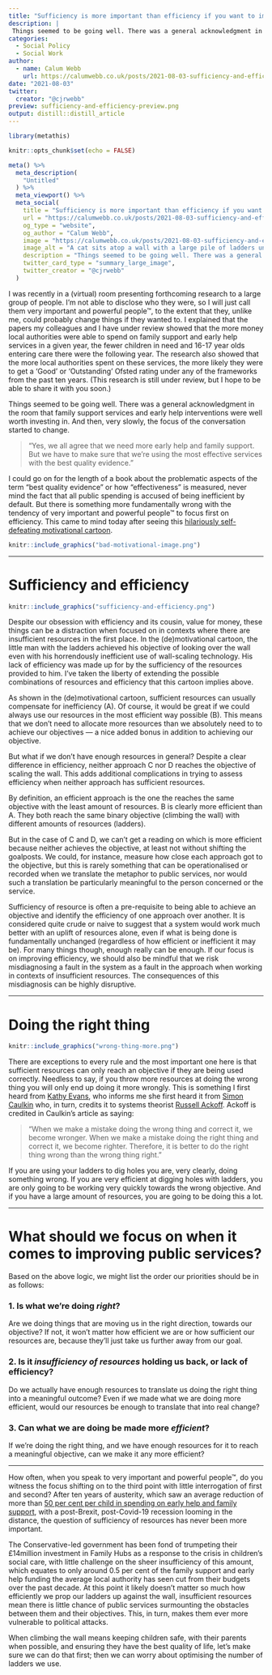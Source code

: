 ```yaml
---
title: "Sufficiency is more important than efficiency if you want to improve public services"
description: |
 Things seemed to be going well. There was a general acknowledgment in the room that family support services and early help interventions were well worth investing in. And then, very slowly, the focus of the conversation started to change.
categories:
  - Social Policy
  - Social Work
author:
  - name: Calum Webb
    url: https://calumwebb.co.uk/posts/2021-08-03-sufficiency-and-efficiency
date: "2021-08-03"
twitter:
  creator: "@cjrwebb"
preview: sufficiency-and-efficiency-preview.png
output: distill::distill_article
---
```


```r
library(metathis)

knitr::opts_chunk$set(echo = FALSE)

meta() %>%
  meta_description(
    "Untitled"
  ) %>% 
  meta_viewport() %>% 
  meta_social(
    title = "Sufficiency is more important than efficiency if you want to improve public services",
    url = "https://calumwebb.co.uk/posts/2021-08-03-sufficiency-and-efficiency",
    og_type = "website",
    og_author = "Calum Webb", 
    image = "https://calumwebb.co.uk/posts/2021-08-03-sufficiency-and-efficiency/sufficiency-and-efficiency-card-image.png", 
    image_alt = "A cat sits atop a wall with a large pile of ladders underneath it.", 
    description = "Things seemed to be going well. There was a general acknowledgment in the room that family support services and early help interventions were well worth investing in. And then, very slowly, the focus of the conversation started to change.",
    twitter_card_type = "summary_large_image",
    twitter_creator = "@cjrwebb"
  )

```

I was recently in a (virtual) room presenting forthcoming research to a large group of people. I'm not able to disclose who they were, so I will just call them very important and powerful people™, to the extent that they, unlike me, could probably change things if they wanted to. I explained that the papers my colleagues and I have under review showed that the more money local authorities were able to spend on family support and early help services in a given year, the fewer children in need and 16-17 year olds entering care there were the following year. The research also showed that the more local authorities spent on these services, the more likely they were to get a 'Good' or 'Outstanding' Ofsted rating under any of the frameworks from the past ten years. (This research is still under review, but I hope to be able to share it with you soon.)

Things seemed to be going well. There was a general acknowledgment in the room that family support services and early help interventions were well worth investing in. And then, very slowly, the focus of the conversation started to change. 

> "Yes, we all agree that we need more early help and family support. But we have to make sure that we're using the most effective services with the best quality evidence."

I could go on for the length of a book about the problematic aspects of the term "best quality evidence" or how "effectiveness" is measured, never mind the fact that all public spending is accused of being inefficient by default. But there is something more fundamentally wrong with the tendency of very important and powerful people™ to focus first on efficiency. This came to mind today after seeing this [hilariously self-defeating motivational cartoon](bad-motivational-image.png).

<aside>
```r
knitr::include_graphics("bad-motivational-image.png")
```
</aside>

---

# Sufficiency and efficiency

```r

knitr::include_graphics("sufficiency-and-efficiency.png")

```

Despite our obsession with efficiency and its cousin, value for money, these things can be a distraction when focused on in contexts where there are insufficient resources in the first place. In the (de)motivational cartoon, the little man with the ladders achieved his objective of looking over the wall even with his horrendously inefficient use of wall-scaling technology. His lack of efficiency was made up for by the sufficiency of the resources provided to him. I've taken the liberty of extending the possible combinations of resources and efficiency that this cartoon implies above. 

As shown in the (de)motivational cartoon, sufficient resources can usually compensate for inefficiency (A). Of course, it would be great if we could always use our resources in the most efficient way possible (B). This means that we don't need to allocate more resources than we absolutely need to to achieve our objectives — a nice added bonus in addition to achieving our objective. 

But what if we don't have enough resources in general? Despite a clear difference in efficiency, neither approach C nor D reaches the objective of scaling the wall. This adds additional complications in trying to assess efficiency when neither approach has sufficient resources. 

By definition, an efficient approach is the one the reaches the same objective with the least amount of resources. B is clearly more efficient than A. They both reach the same binary objective (climbing the wall) with different amounts of resources (ladders).

But in the case of C and D, we can't get a reading on which is more efficient because neither achieves the objective, at least not without shifting the goalposts. We could, for instance, measure how close each approach got to the objective, but this is rarely something that can be operationalised or recorded when we translate the metaphor to public services, nor would such a translation be particularly meaningful to the person concerned or the service. 

Sufficiency of resource is often a pre-requisite to being able to achieve an objective and identify the efficiency of one approach over another. It is considered quite crude or naive to suggest that a system would work much better with an uplift of resources alone, even if what is being done is fundamentally unchanged (regardless of how efficient or inefficient it may be). For many things though, enough really can be enough. If our focus is on improving efficiency, we should also be mindful that we risk misdiagnosing a fault in the system as a fault in the approach when working in contexts of insufficient resources. The consequences of this misdiagnosis can be highly disruptive.

---

# Doing the right thing

```r

knitr::include_graphics("wrong-thing-more.png")

```

There are exceptions to every rule and the most important one here is that sufficient resources can only reach an objective if they are being used correctly. Needless to say, if you throw more resources at doing the wrong thing you will only end up doing it more wrongly. This is something I first heard from [Kathy Evans](https://www.childrenengland.org.uk/blog/commissioning-its-time-for-clarity-about-cost-price-and-the-real-effects-of-competition), who informs me she first heard it from [Simon Caulkin](https://www.theguardian.com/business/2006/oct/01/theobserver.observerbusiness5) who, in turn, credits it to systems theorist [Russell Ackoff](https://en.wikipedia.org/wiki/Russell_L._Ackoff). Ackoff is credited in Caulkin's article as saying:

> "When we make a mistake doing the wrong thing and correct it, we become wronger. When we make a mistake doing the right thing and correct it, we become righter. Therefore, it is better to do the right thing wrong than the wrong thing right."

If you are using your ladders to dig holes you are, very clearly, doing something wrong. If you are very efficient at digging holes with ladders, you are only going to be working very quickly towards the wrong objective. And if you have a large amount of resources, you are going to be doing this a lot.

---

# What should we focus on when it comes to improving public services?

Based on the above logic, we might list the order our priorities should be in as follows:

### 1. Is what we're doing *right*?

Are we doing things that are moving us in the right direction, towards our objective? If not, it won't matter how efficient we are or how sufficient our resources are, because they'll just take us further away from our goal.

### 2. Is it _insufficiency of resources_ holding us back, or lack of efficiency?

Do we actually have enough resources to translate us doing the right thing into a meaningful outcome? Even if we made what we are doing more efficient, would our resources be enough to translate that into real change?

### 3. Can what we are doing be made more _efficient_?

If we're doing the right thing, and we have enough resources for it to reach a meaningful objective, can we make it any more efficient?

---

How often, when you speak to very important and powerful people™, do you witness the focus shifting on to the third point with little interrogation of first and second? After ten years of austerity, which saw an average reduction of more than [50 per cent per child in spending on early help and family support](https://www.tandfonline.com/doi/full/10.1080/03003930.2018.1430028), with a post-Brexit, post-Covid-19 recession looming in the distance, the question of sufficiency of resources has never been more important. 

The Conservative-led government has been fond of trumpeting their £14million investment in Family Hubs as a response to the crisis in children's social care, with little challenge on the sheer insufficiency of this amount, which equates to only around 0.5 per cent of the family support and early help funding the average local authority has seen cut from their budgets over the past decade. At this point it likely doesn't matter so much how efficiently we prop our ladders up against the wall, insufficient resources mean there is little chance of public services surmounting the obstacles between them and their objectives. This, in turn, makes them ever more vulnerable to political attacks. 

When climbing the wall means keeping children safe, with their parents when possible, and ensuring they have the best quality of life, let's make sure we can do that first; then we can worry about optimising the number of ladders we use.

